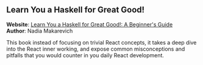 
## Learn You a Haskell for Great Good!

<UnderConstruction />

**Website**: [Learn You a Haskell for Great Good!: A Beginner's Guide](https://www.advanced-react.com)\
**Author**: Nadia Makarevich

This book instead of focusing on trivial React concepts, it takes a deep dive into the React inner working, and expose common misconceptions and pitfalls that you would counter in you daily React development.